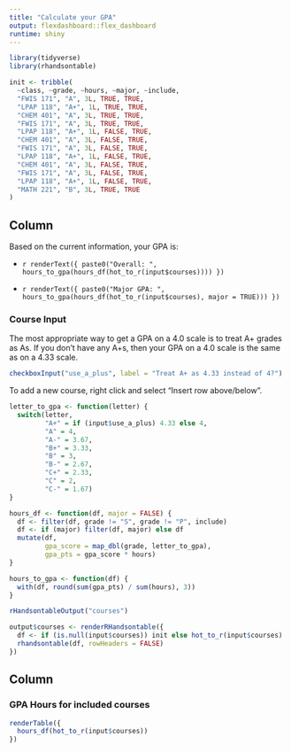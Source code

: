 ```yaml
---
title: "Calculate your GPA"
output: flexdashboard::flex_dashboard
runtime: shiny
---
```


```r
library(tidyverse)
library(rhandsontable)

init <- tribble(
  ~class, ~grade, ~hours, ~major, ~include,
  "FWIS 171", "A", 3L, TRUE, TRUE,
  "LPAP 118", "A+", 1L, TRUE, TRUE,
  "CHEM 401", "A", 3L, TRUE, TRUE,
  "FWIS 171", "A", 3L, TRUE, TRUE,
  "LPAP 118", "A+", 1L, FALSE, TRUE,
  "CHEM 401", "A", 3L, FALSE, TRUE,
  "FWIS 171", "A", 3L, FALSE, TRUE,
  "LPAP 118", "A+", 1L, FALSE, TRUE,
  "CHEM 401", "A", 3L, FALSE, TRUE,
  "FWIS 171", "A", 3L, FALSE, TRUE,
  "LPAP 118", "A+", 1L, FALSE, TRUE,
  "MATH 221", "B", 3L, TRUE, TRUE
)

```

Column
-----------------------------------------------------------------------

Based on the current information, your GPA is:

- `r renderText({
paste0("Overall: ", hours_to_gpa(hours_df(hot_to_r(input$courses))))
})`

- `r renderText({
paste0("Major GPA: ", hours_to_gpa(hours_df(hot_to_r(input$courses), major = TRUE)))
})`

### Course Input

The most appropriate way to get a GPA on a 4.0 scale is to treat A+ grades as As. If you don't have any A+s, then your GPA on a 4.0 scale is the same as on a 4.33 scale.

```r
checkboxInput("use_a_plus", label = "Treat A+ as 4.33 instead of 4?")
```

To add a new course, right click and select "Insert row above/below".

```r
letter_to_gpa <- function(letter) {
  switch(letter,
         "A+" = if (input$use_a_plus) 4.33 else 4,
         "A" = 4,
         "A-" = 3.67,
         "B+" = 3.33,
         "B" = 3,
         "B-" = 2.67,
         "C+" = 2.33,
         "C" = 2,
         "C-" = 1.67)
}

hours_df <- function(df, major = FALSE) {
  df <- filter(df, grade != "S", grade != "P", include)
  df <- if (major) filter(df, major) else df
  mutate(df,
         gpa_score = map_dbl(grade, letter_to_gpa),
         gpa_pts = gpa_score * hours)
}

hours_to_gpa <- function(df) {
  with(df, round(sum(gpa_pts) / sum(hours), 3))
}

rHandsontableOutput("courses")

output$courses <- renderRHandsontable({
  df <- if (is.null(input$courses)) init else hot_to_r(input$courses)
  rhandsontable(df, rowHeaders = FALSE)
})
```


Column
-----------------------------------------------------------------------

### GPA Hours for included courses

```r
renderTable({
  hours_df(hot_to_r(input$courses))
})
```



